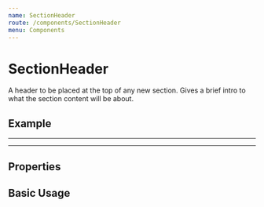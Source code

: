```yaml
---
name: SectionHeader
route: /components/SectionHeader
menu: Components
---
```



# SectionHeader

A header to be placed at the top of any new section. Gives a brief intro to what the section content will be about.

## Example

---

<SectionHeader />

---

## Properties

<PropsTable of={SectionHeader} />

## Basic Usage

<Playground>
  <SectionHeader 
    title="Dunder Mifflin" 
    subtitle="Sales Development Representative" 
    summary="We're looking for young, entrepreneurial, and motivated individuals to join our growing sales team. We are looking to fill multiple positions to help take Dunder Mifflin to the next level. These positions are perfect for individuals that want to become entrepreneurs, work in startups, and learn the tools of the trade. This is the place where you'll have the opportunity to launch your career and learn what it takes to be successful."
  />
</Playground>
